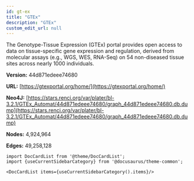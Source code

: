 ```yaml
---
id: gt-ex
title: "GTEx"
description: "GTEx"
custom_edit_url: null
---
```





The Genotype-Tissue Expression (GTEx) portal provides open access to data on tissue-specific gene expression and regulation, derived from molecular assays (e.g., WGS, WES, RNA-Seq) on 54 non-diseased tissue sites across nearly 1000 individuals.

**Version:** 44d871edeee74680

**URL:** [https://gtexportal.org/home/](https://gtexportal.org/home/)

**Neo4J:** [https://stars.renci.org/var/plater/bl-3.2.1/GTEx_Automat/44d871edeee74680/graph_44d871edeee74680.db.dump](https://stars.renci.org/var/plater/bl-3.2.1/GTEx_Automat/44d871edeee74680/graph_44d871edeee74680.db.dump)

**Nodes:** 4,924,964

**Edges:** 49,258,128





```mdx-code-block
import DocCardList from '@theme/DocCardList';
import {useCurrentSidebarCategory} from '@docusaurus/theme-common';

<DocCardList items={useCurrentSidebarCategory().items}/>
```
      
